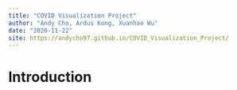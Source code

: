 ```yaml
--- 
title: "COVID Visualization Project"
author: "Andy Cho, Ardus Kong, Xuanhao Wu"
date: "2020-11-22"
site: https://andycho97.github.io/COVID_Visualization_Project/
---
```


# Introduction

